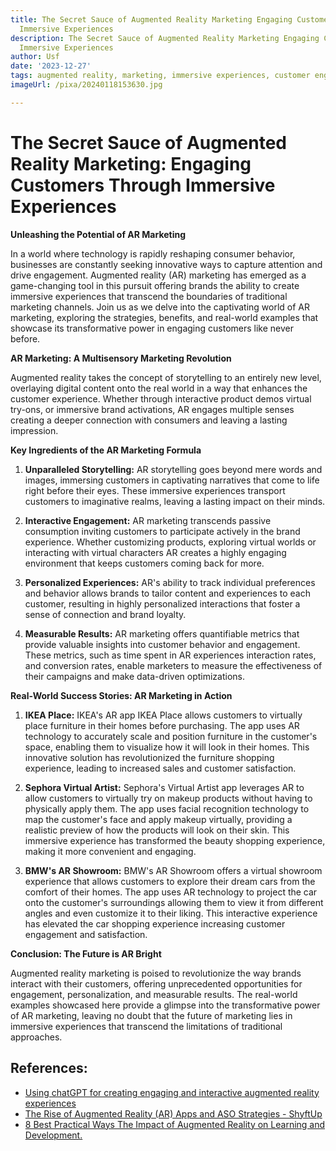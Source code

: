 ```yaml
---
title: The Secret Sauce of Augmented Reality Marketing Engaging Customers Through
  Immersive Experiences
description: The Secret Sauce of Augmented Reality Marketing Engaging Customers Through
  Immersive Experiences
author: Usf
date: '2023-12-27'
tags: augmented reality, marketing, immersive experiences, customer engagement
imageUrl: /pixa/20240118153630.jpg

---
```

# The Secret Sauce of  Augmented Reality Marketing: Engaging Customers Through Immersive Experiences

**Unleashing the Potential of AR Marketing**

In a world where technology is rapidly reshaping consumer behavior, businesses  are constantly seeking innovative ways to capture attention and drive engagement. Augmented reality (AR)  marketing has emerged as a game-changing tool in this pursuit offering brands the ability to create  immersive experiences that transcend the boundaries of traditional marketing channels. Join us as we delve into the captivating world of  AR marketing, exploring the strategies,  benefits,  and real-world  examples that showcase its transformative power in  engaging customers like never before.

**AR Marketing:  A Multisensory Marketing Revolution**

Augmented reality takes  the concept of storytelling to an entirely new level, overlaying digital content onto the real world in a way  that enhances the customer experience. Whether through interactive  product demos virtual try-ons, or  immersive brand activations, AR engages  multiple senses creating a deeper connection  with consumers and leaving a lasting impression.

**Key Ingredients of the AR  Marketing Formula**

1. **Unparalleled Storytelling:** AR storytelling goes beyond mere words and images, immersing customers in captivating  narratives that come to  life right before their eyes. These immersive experiences transport customers to imaginative realms, leaving  a lasting impact on their minds.

2. **Interactive Engagement:** AR marketing transcends passive consumption inviting customers to participate actively in the brand experience. Whether  customizing products, exploring virtual worlds or interacting with virtual characters AR creates a highly engaging environment that keeps customers coming back for  more.

3. **Personalized Experiences:**  AR's ability to track individual preferences and behavior  allows brands  to tailor content and experiences to each customer, resulting in highly personalized interactions that foster a sense of  connection and brand loyalty.

4. **Measurable Results:** AR marketing offers quantifiable metrics that provide valuable insights into customer behavior and engagement.  These metrics, such as time  spent in AR experiences interaction rates, and conversion rates, enable marketers to measure  the effectiveness of their campaigns and make data-driven optimizations.

**Real-World Success Stories: AR Marketing in Action**

1. **IKEA Place:** IKEA's AR app IKEA Place allows customers to virtually place furniture  in their homes before purchasing. The app uses AR technology to accurately scale and position furniture in the customer's space, enabling them to visualize how  it will look in their homes. This innovative  solution  has  revolutionized the furniture shopping experience, leading to increased sales and customer satisfaction.

2.  **Sephora Virtual Artist:**  Sephora's Virtual  Artist app leverages AR to allow customers to virtually try on makeup products without having to physically apply them. The app uses facial recognition technology to map the customer's face and apply makeup  virtually, providing a realistic preview of how the products  will look on their skin.  This immersive experience has transformed the beauty  shopping experience, making it  more convenient and engaging.

3. **BMW's AR Showroom:** BMW's AR Showroom offers a virtual showroom experience that allows customers to  explore  their dream cars from the  comfort of  their  homes. The app uses AR technology to project the car onto the customer's surroundings allowing them to view it from different angles and even customize it to their liking. This interactive experience has elevated the car shopping experience increasing customer engagement and satisfaction.

**Conclusion: The  Future  is AR Bright**

Augmented reality marketing is poised to revolutionize the way brands interact with their customers, offering  unprecedented opportunities for engagement, personalization, and measurable results. The real-world examples showcased here provide a  glimpse into the transformative  power of  AR marketing, leaving no doubt that the future of  marketing lies in immersive  experiences  that transcend  the limitations of traditional approaches.

## References:
- [Using chatGPT for creating engaging and interactive augmented reality experiences](https://aicontentfy.com/en/blog/chatgpt-for-creating-engaging-and-interactive-augmented-reality-experiences)
- [The Rise of Augmented Reality (AR) Apps and ASO Strategies - ShyftUp](https://www.shyftup.com/blog/the-rise-of-augmented-reality-ar-apps-and-aso-strategies/)
- [8 Best Practical Ways The Impact of Augmented Reality on Learning and Development.](https://www.linkedin.com/pulse/8-best-practical-ways-impact-augmented-reality-e71bf)
